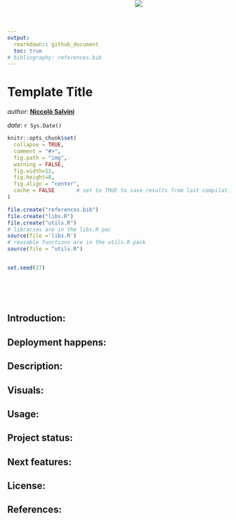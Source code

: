 ```yaml
---
output: 
  rmarkdown:: github_document
  toc: true
# bibliography: references.bib
---
```


<!-- README.md is generated from README.Rmd. Please edit that file -->


# Template Title <img src="logo.png" style="position:absolute;top:0px;right:425px;" />
_author_: **[Niccolò Salvini](https://niccolosalvini.netlify.app/)** \n

_date_: `r Sys.Date()`



```r
knitr::opts_chunk$set(
  collapse = TRUE,
  comment = "#>",
  fig.path = "img",
  warning = FALSE,  
  fig.width=12,
  fig.height=8,
  fig.align = "center",
  cache = FALSE       # set to TRUE to save results from last compilation
)

file.create("references.bib")
file.create("libs.R")
file.create("utils.R")
# libraries are in the libs.R pac
source(file ='libs.R')
# reusable functions are in the utils.R pack
source(file = "utils.R")


set.seed(27) 
```

<br> <br> <br>

## Introduction:

## Deployment happens:

## Description:

## Visuals:

## Usage:

## Project status:

## Next features:

## License:

## References:
